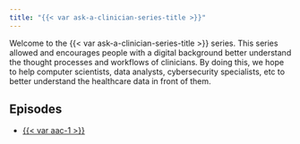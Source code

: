 ```yaml
---
title: "{{< var ask-a-clinician-series-title >}}"
---
```


Welcome to the {{< var ask-a-clinician-series-title >}} series. This series allowed and encourages people with a digital background better understand the thought processes and workflows of clinicians. By doing this, we hope to help computer scientists, data analysts, cybersecurity specialists, etc to better understand the healthcare data in front of them.

## Episodes

* [{{< var aac-1 >}}](ask-a-clinician-1.qmd)
